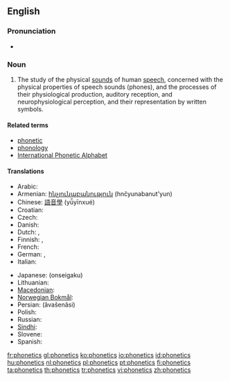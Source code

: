 ==English==
{{wikipedia}}

===Pronunciation===
* {{IPA|/fəˈnɛtɪks/}}

===Noun===
{{en-noun|-}}

# {{linguistics}} The study of the physical [[sounds]] of human [[speech]], concerned with the physical properties of speech sounds (phones), and the processes of their physiological production, auditory reception, and neurophysiological perception, and their representation by written symbols.

====Related terms====
* [[phonetic]]
* [[phonology]]
* [[International Phonetic Alphabet]]

====Translations====
{{trans-top|study of speech sounds and their representation by written symbols}}
* Arabic: {{t-|ar|صوتيات|p|tr=ʂautiyāt|sc=Arab}}
* Armenian: [[հնչյունաբանություն]] (hnčyunabanut'yun)
* Chinese: [[語音學]] (yǚyīnxué)
* Croatian: {{t-|hr|fonetika|f}}
* Czech: {{t-|cs|fonetika|f}}
* Danish: {{t+|da|fonetik|c}}
* Dutch: {{t+|nl|fonetiek|f}}, {{t|nl|klankleer|m|f}}
* Finnish: {{t+|fi|fonetiikka}}, {{t-|fi|äänneoppi}}
* French: {{t+|fr|phonétique|f}}
* German: {{t+|de|Phonetik|f}}, {{t|de|Lautlehre|f}}
* Italian: {{t+|it|fonetica|f}}
{{trans-mid}}
* Japanese: {{Jpan|[[音声学]]}} (onseigaku)
* Lithuanian: {{t+|lt|fonetika|f|xs=Lithuanian}}
* [[Macedonian]]: {{t-|mk|фонетика|f|tr=fonétika|sc=Cyrl|xs=Macedonian}}
* [[Norwegian Bokmål]]: {{tø|nb|fonetikk|m}}
* Persian: {{fa-Arab|[[آواشناسی]]}} (âvašenâsi)
* Polish: {{t-|pl|fonetyka|f}}
* Russian: {{t+|ru|фонетика|f|tr=fonétika|sc=Cyrl}}
* [[Sindhi]]: {{sd-Arab|[[وايوڪيات]]}} {{f}}
* Slovene: {{t-|sl|fonetika}}
* Spanish: {{t-|es|fonética|f}}
{{trans-bottom}}

[[fr:phonetics]]
[[gl:phonetics]]
[[ko:phonetics]]
[[io:phonetics]]
[[id:phonetics]]
[[hu:phonetics]]
[[nl:phonetics]]
[[pl:phonetics]]
[[pt:phonetics]]
[[fi:phonetics]]
[[ta:phonetics]]
[[th:phonetics]]
[[tr:phonetics]]
[[vi:phonetics]]
[[zh:phonetics]]